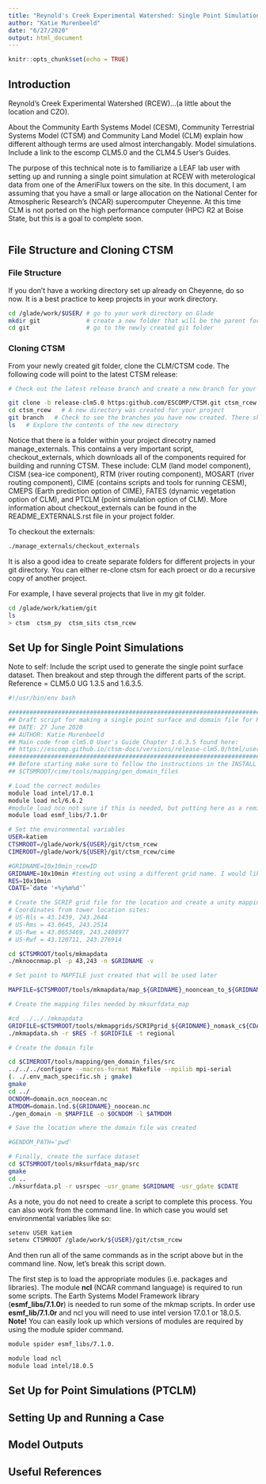 ```yaml
---
title: "Reynold's Creek Experimental Watershed: Single Point Simulations"
author: "Katie Murenbeeld"
date: "6/27/2020"
output: html_document
---
```


```r
knitr::opts_chunk$set(echo = TRUE)
```

## Introduction

Reynold's Creek Experimental Watershed (RCEW)...(a little about the location and CZO).

About the Community Earth Systems Model (CESM), Community Terrestrial Systems Model (CTSM) and Community Land Model (CLM) explain how different although terms are used almost interchangably. Model simulations. Include a link to the escomp CLM5.0 and the CLM4.5 User's Guides. 

The purpose of this technical note is to familiarize a LEAF lab user with setting up and running a single point simulation at RCEW with meterological data from one of the AmeriFlux towers on the site. In this document, I am assuming that you have a small or large allocation on the National Center for Atmospheric Research's (NCAR) supercomputer Cheyenne. At this time CLM is not ported on the high performance computer (HPC) R2 at Boise State, but this is a goal to complete soon. 

```r

```

## File Structure and Cloning CTSM

### File Structure

If you don't have a working directory set up already on Cheyenne, do so now. It is a best practice to keep projects in your work directory. 

```bash
cd /glade/work/$USER/ # go to your work directory on Glade
mkdir git             # create a new folder that will be the parent for future projects using CLM/CTSM
cd git                # go to the newly created git folder
```

### Cloning CTSM

From your newly created git folder, clone the CLM/CTSM code. The following code will point to the latest CTSM release:

```bash
# Check out the latest release branch and create a new branch for your project

git clone -b release-clm5.0 https:github.com/ESCOMP/CTSM.git ctsm_rcew 
cd ctsm_rcew   # A new directory was created for your project
git branch   # Check to see the branches you have now created. There should be a master (or main) as well as a ctsm_rcew branch. The ctsm_rcew branch should have a star next to it meaning that is the active branch or branch you are working in.
ls   # Explore the contents of the new directory
```

Notice that there is a folder within your project direcotry named manage_externals. This contains a very important script, checkout_externals, which downloads all of the components required for building and running CTSM. These include: CLM (land model component), CISM (sea-ice component), RTM (river routing component), MOSART (river routing component), CIME (contains scripts and tools for running CESM), CMEPS (Earth prediction option of CIME), FATES (dynamic vegetation option of CLM), and PTCLM (point simulation option of CLM). More information about checkout_externals can be found in the README_EXTERNALS.rst file in your project folder. 

To checkout the externals:

```bash
./manage_externals/checkout_externals
```

It is also a good idea to create separate folders for different projects in your git directory. You can either re-clone ctsm for each proect or do a recursive copy of another project.

For example, I have several projects that live in my git folder.

```bash
cd /glade/work/katiem/git
ls
> ctsm  ctsm_py  ctsm_sits ctsm_rcew
```

## Set Up for Single Point Simulations
Note to self: Include the script used to generate the single point surface dataset. Then breakout and step through the different parts of the script. Reference = CLM5.0 UG 1.3.5 and 1.6.3.5.

```bash
#!/usr/bin/env bash

#####################################################################################
## Draft script for making a single point surface and domain file for RCEW      #####
## DATE: 27 June 2020                                                           #####
## AUTHOR: Katie Murenbeeld                                                     #####
## Main code from clm5.0 User's Guide Chapter 1.6.3.5 found here:               #####
## https://escomp.github.io/ctsm-docs/versions/release-clm5.0/html/users_guide/ #####
#####################################################################################
## Before starting make sure to follow the instructions in the INSTALL file found here
## $CTSMROOT/cime/tools/mapping/gen_domain_files

# Load the correct modules
module load intel/17.0.1
module load ncl/6.6.2
#module load nco not sure if this is needed, but putting here as a reminder to test.
module load esmf_libs/7.1.0r

# Set the environmental variables
USER=katiem
CTSMROOT=/glade/work/${USER}/git/ctsm_rcew
CIMEROOT=/glade/work/${USER}/git/ctsm_rcew/cime

#GRIDNAME=10x10min_rcewID
GRIDNAME=10x10min #testing out using a different grid name. I would like to keep rcew in the name if I can.
RES=10x10min
CDATE=`date '+%y%m%d'`

# Create the SCRIP grid file for the location and create a unity mapping file for it.
# Coordinates from tower location sites:
# US-Rls = 43.1439, 243.2644
# US-Rms = 43.0645, 243.2514
# US-Rwe = 43.0653469, 243.2408977
# US-Rwf = 43.120711, 243.276914

cd $CTSMROOT/tools/mkmapdata
./mknoocnmap.pl -p 43,243 -n $GRIDNAME -v

# Set point to MAPFILE just created that will be used later

MAPFILE=$CTSMROOT/tools/mkmapdata/map_${GRIDNAME}_nooncean_to_${GRIDNAME}_nomask_aave_da_${CDATE}.nc

# Create the mapping files needed by mksurfdata_map

#cd ../.././mkmapdata
GRIDFILE=$CTSMROOT/tools/mkmapgrids/SCRIPgrid_${GRIDNAME}_nomask_c${CDATE}.nc
./mkmapdata.sh -r $RES -f $GRIDFILE -t regional

# Create the domain file

cd $CIMEROOT/tools/mapping/gen_domain_files/src
../../../configure --macros-format Makefile --mpilib mpi-serial
(. ./.env_mach_specific.sh ; gmake)
gmake
cd ../
OCNDOM=domain.ocn_noocean.nc
ATMDOM=domain.lnd.${GRIDNAME}_noocean.nc
./gen_domain -m $MAPFILE -o $OCNDOM -l $ATMDOM

# Save the location where the domain file was created

#GENDOM_PATH='pwd'

# Finally, create the surface dataset
cd $CTSMROOT/tools/mksurfdata_map/src
gmake
cd ..
./mksurfdata.pl -r usrspec -usr_gname $GRIDNAME -usr_gdate $CDATE
```

As a note, you do not need to create a script to complete this process. You can also work from the command line. In which case you would set environmental variables like so:

```bash
setenv USER katiem
setenv CTSMROOT /glade/work/${USER}/git/ctsm_rcew
```

And then run all of the same commands as in the script above but in the command line. Now, let's break this script down. 

The first step is to load the appropriate modules (i.e. packages and libraries). The module **ncl** (NCAR command language) is required to run some scripts. The Earth Systems Model Framework library (**esmf_libs/7.1.0r**) is needed to run some of the mkmap scripts. In order use **esmf_lib/7.1.0r** and ncl you will need to use intel version 17.0.1 or 18.0.5. **Note!** You can easily look up which versions of modules are required by using the module spider command.

```bash
module spider esmf_libs/7.1.0.
```


```bash
module load ncl
module load intel/18.0.5
```


## Set Up for Point Simulations (PTCLM)

## Setting Up and Running a Case

## Model Outputs

## Useful References

